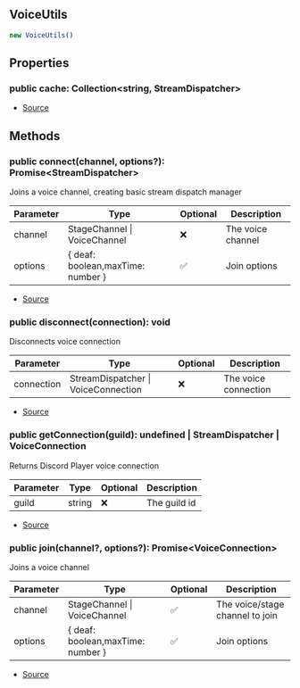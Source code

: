 ## VoiceUtils

```typescript
new VoiceUtils()
```

## Properties
### public  cache: Collection\<string, StreamDispatcher>
- [Source](https://github.com/Androz2091/discord-player/blob/699caa2/packages/discord-player/src/VoiceInterface/VoiceUtils.ts#L7)
## Methods
### public  connect(channel, options?): Promise\<StreamDispatcher>
Joins a voice channel, creating basic stream dispatch manager




| Parameter | Type | Optional | Description |
| ----------- | ----------- | ----------- | ----------- |
| channel | StageChannel \| VoiceChannel | ❌ | The voice channel |
| options | \{ deaf: boolean,maxTime: number } | ✅ | Join options |


- [Source](https://github.com/Androz2091/discord-player/blob/699caa2/packages/discord-player/src/VoiceInterface/VoiceUtils.ts#L27)
### public  disconnect(connection): void
Disconnects voice connection




| Parameter | Type | Optional | Description |
| ----------- | ----------- | ----------- | ----------- |
| connection | StreamDispatcher \| VoiceConnection | ❌ | The voice connection |


- [Source](https://github.com/Androz2091/discord-player/blob/699caa2/packages/discord-player/src/VoiceInterface/VoiceUtils.ts#L68)
### public  getConnection(guild): undefined \| StreamDispatcher \| VoiceConnection
Returns Discord Player voice connection




| Parameter | Type | Optional | Description |
| ----------- | ----------- | ----------- | ----------- |
| guild | string | ❌ | The guild id |


- [Source](https://github.com/Androz2091/discord-player/blob/699caa2/packages/discord-player/src/VoiceInterface/VoiceUtils.ts#L78)
### public  join(channel?, options?): Promise\<VoiceConnection>
Joins a voice channel




| Parameter | Type | Optional | Description |
| ----------- | ----------- | ----------- | ----------- |
| channel | StageChannel \| VoiceChannel | ✅ | The voice/stage channel to join |
| options | \{ deaf: boolean,maxTime: number } | ✅ | Join options |


- [Source](https://github.com/Androz2091/discord-player/blob/699caa2/packages/discord-player/src/VoiceInterface/VoiceUtils.ts#L46)